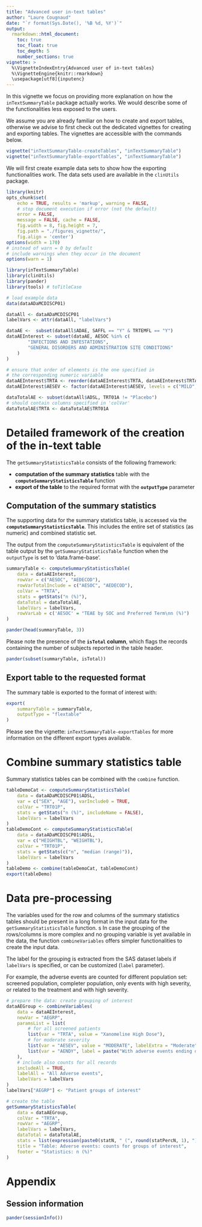 ```yaml
---
title: "Advanced user in-text tables"
author: "Laure Cougnaud"
date: "`r format(Sys.Date(), '%B %d, %Y')`"
output: 
  rmarkdown::html_document:
    toc: true
    toc_float: true
    toc_depth: 5
    number_sections: true
vignette: >
  %\VignetteIndexEntry{Advanced user of in-text tables}
  %\VignetteEngine{knitr::rmarkdown}
  \usepackage[utf8]{inputenc}
---
```


In this vignette we focus on providing more explanation on how
the `inTextSummaryTable` package actually works. We would describe some of the
functionalities less exposed to the users.

We assume you are already familiar on how to create and export tables, otherwise
we advise to first check out the dedicated vignettes for creating and
exporting tables. The vignettes are accessible with the commands below.

```r

vignette("inTextSummaryTable-createTables", "inTextSummaryTable")
vignette("inTextSummaryTable-exportTables", "inTextSummaryTable")

```

We will first create example data sets to show how the exporting functionalities
work. The data sets used are available in the `clinUtils` package.


```r

library(knitr)
opts_chunk$set(
    echo = TRUE, results = 'markup', warning = FALSE, 
    # stop document execution if error (not the default)
    error = FALSE, 
    message = FALSE, cache = FALSE,
    fig.width = 8, fig.height = 7,
    fig.path = "./figures_vignette/",
    fig.align = 'center')
options(width = 170)
# instead of warn = 0 by default
# include warnings when they occur in the document
options(warn = 1)

```

```r

library(inTextSummaryTable)
library(clinUtils)
library(pander)
library(tools) # toTitleCase

```

```r

# load example data
data(dataADaMCDISCP01)

dataAll <- dataADaMCDISCP01
labelVars <- attr(dataAll, "labelVars")

```


```r

dataAE <-  subset(dataAll$ADAE, SAFFL == "Y" & TRTEMFL == "Y")
dataAEInterest <- subset(dataAE, AESOC %in% c(
        "INFECTIONS AND INFESTATIONS",
        "GENERAL DISORDERS AND ADMINISTRATION SITE CONDITIONS"
    )
)

# ensure that order of elements is the one specified in 
# the corresponding numeric variable
dataAEInterest$TRTA <- reorder(dataAEInterest$TRTA, dataAEInterest$TRTAN)
dataAEInterest$AESEV <- factor(dataAEInterest$AESEV, levels = c("MILD", "MODERATE"))

dataTotalAE <- subset(dataAll$ADSL, TRT01A != "Placebo")
# should contain columns specified in 'colVar'
dataTotalAE$TRTA <- dataTotalAE$TRT01A 

```

# Detailed framework of the creation of the in-text table

The `getSummaryStatisticsTable` consists of the following framework:

* **computation of the summary statistics** table with the
  **`computeSummaryStatisticsTable`** function
* **export of the table** to the required format with the **`outputType`**
  parameter

## Computation of the summary statistics

The supporting data for the summary statistics table, is accessed via the
**`computeSummaryStatisticsTable`**. This includes the entire set of
statistics (as numeric) and combined statistic set.

The output from the `computeSummaryStatisticsTable` is equivalent of the table
output by the `getSummaryStatisticsTable` function when the `outputType` is set
to 'data.frame-base'.

```r

summaryTable <- computeSummaryStatisticsTable(
    data = dataAEInterest,
    rowVar = c("AESOC", "AEDECOD"),
    rowVarTotalInclude = c("AESOC", "AEDECOD"),
    colVar = "TRTA",
    stats = getStats("n (%)"),
    dataTotal = dataTotalAE,
    labelVars = labelVars,
    rowVarLab = c('AESOC' = "TEAE by SOC and Preferred Term\nn (%)")
)

pander(head(summaryTable, 3))

```	

Please note the presence of the **`isTotal` column**, which flags the records
containing the number of subjects reported in the table header.

```r

pander(subset(summaryTable, isTotal))

```	

## Export table to the requested format

The summary table is exported to the format of interest with:

```r

export(
	summaryTable = summaryTable,
	outputType = "flextable"
)

```	

Please see the vignette: `inTextSummaryTable-exportTables` for more
information on the different export types available.

# Combine summary statistics table

Summary statistics tables can be combined with the `combine` function.

```r
tableDemoCat <- computeSummaryStatisticsTable(
	data = dataADaMCDISCP01$ADSL,
	var = c("SEX", "AGE"), varInclude0 = TRUE,
	colVar = "TRT01P",
	stats = getStats("n (%)", includeName = FALSE),
	labelVars = labelVars
)
tableDemoCont <- computeSummaryStatisticsTable(
	data = dataADaMCDISCP01$ADSL,
	var = c("HEIGHTBL", "WEIGHTBL"),
	colVar = "TRT01P",
	stats = getStats(c("n", "median (range)")),
	labelVars = labelVars
)
tableDemo <- combine(tableDemoCat, tableDemoCont)
export(tableDemo)
```

# Data pre-processing

The variables used for the row and columns of the summary statistics tables
should be present in a long format in the input data for the
`getSummaryStatisticsTable` function.
s
In case the grouping of the rows/columns is more complex and no grouping
variable is yet available in the data, the function `combineVariables` offers
simpler functionalities to create the input data.

The label for the grouping is extracted from the SAS dataset labels if
`labelVars` is specified, or can be customized (`label` parameter).

For example, the adverse events are counted for different population set:
screened population, completer population, only events with high severity, or
related to the treatment and with high severity.

```r

# prepare the data: create grouping of interest
dataAEGroup <- combineVariables(
    data = dataAEInterest,
    newVar = "AEGRP",
    paramsList = list(
        # for all screened patients
        list(var = "TRTA", value = "Xanomeline High Dose"),
        # for moderate severity
        list(var = "AESEV", value = "MODERATE", labelExtra = "Moderate"),
        list(var = "AENDY", label = paste("With adverse events ending date"))
    ),
    # include also counts for all records
    includeAll = TRUE,
    labelAll = "All Adverse events", 
    labelVars = labelVars
)
labelVars["AEGRP"] <- "Patient groups of interest"

# create the table
getSummaryStatisticsTable(
    data = dataAEGroup,
    colVar = "TRTA", 
    rowVar = "AEGRP", 
    labelVars = labelVars,
    dataTotal = dataTotalAE,
    stats = list(expression(paste0(statN, " (", round(statPercN, 1), ")"))),
    title = "Table: Adverse events: counts for groups of interest",
    footer = "Statistics: n (%)"
)

```

# Appendix

## Session information

```r

pander(sessionInfo())

```